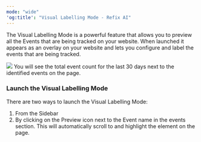 ```yaml
---
mode: "wide"
'og:title': "Visual Labelling Mode - Refix AI"
---
```

The Visual Labelling Mode is a powerful feature that allows you to preview all the Events that are being tracked on your website.
When launched it appears as an overlay on your website and lets you configure and label the events that are being tracked.

<Frame>
  <img src="/images/refix-visual-labelling-mode.png" />
</Frame>

<Info>
  You will see the total event count for the last 30 days next to the identified events on the page.
</Info>

### Launch the Visual Labelling Mode 
There are two ways to launch the Visual Labelling Mode:
1. From the Sidebar 
2. By clicking on the Preview icon next to the Event name in the events section. 
This will automatically scroll to and highlight the element on the page.